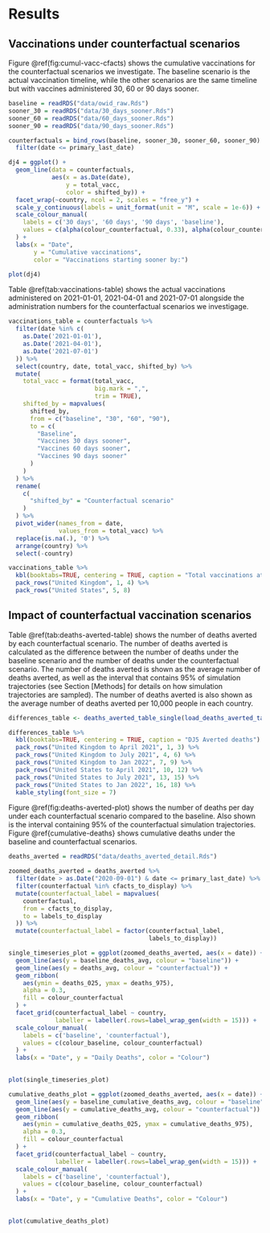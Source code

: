 # Results

## Vaccinations under counterfactual scenarios

Figure \@ref(fig:cumul-vacc-cfacts) shows the cumulative vaccinations for the counterfactual scenarios we investigate. The baseline scenario is the actual vaccination timeline, while the other scenarios are the same timeline but with vaccines administered 30, 60 or 90 days sooner.

```r
baseline = readRDS("data/owid_raw.Rds")
sooner_30 = readRDS("data/30_days_sooner.Rds")
sooner_60 = readRDS("data/60_days_sooner.Rds")
sooner_90 = readRDS("data/90_days_sooner.Rds")

counterfactuals = bind_rows(baseline, sooner_30, sooner_60, sooner_90) %>%
  filter(date <= primary_last_date)

dj4 = ggplot() +
  geom_line(data = counterfactuals,
            aes(x = as.Date(date),
                y = total_vacc,
                color = shifted_by)) +
  facet_wrap(~country, ncol = 2, scales = "free_y") +
  scale_y_continuous(labels = unit_format(unit = "M", scale = 1e-6)) +
  scale_colour_manual(
    labels = c('30 days', '60 days', '90 days', 'baseline'),
    values = c(alpha(colour_counterfactual, 0.33), alpha(colour_counterfactual, 0.66), colour_counterfactual, colour_baseline)
  ) +
  labs(x = "Date",
       y = "Cumulative vaccinations",
       color = "Vaccinations starting sooner by:")

plot(dj4)
```

Table \@ref(tab:vaccinations-table) shows the actual vaccinations administered on 2021-01-01, 2021-04-01 and 2021-07-01 alongside the administration numbers for the counterfactual scenarios we investigage.


```r
vaccinations_table = counterfactuals %>%
  filter(date %in% c(
    as.Date('2021-01-01'),
    as.Date('2021-04-01'),
    as.Date('2021-07-01')
  )) %>%
  select(country, date, total_vacc, shifted_by) %>%
  mutate(
    total_vacc = format(total_vacc,
                        big.mark = ",",
                        trim = TRUE),
    shifted_by = mapvalues(
      shifted_by,
      from = c("baseline", "30", "60", "90"),
      to = c(
        "Baseline",
        "Vaccines 30 days sooner",
        "Vaccines 60 days sooner",
        "Vaccines 90 days sooner"
      )
    )
  ) %>%
  rename(
    c(
      "shifted_by" = "Counterfactual scenario"
    )
  ) %>%
  pivot_wider(names_from = date,
              values_from = total_vacc) %>%
  replace(is.na(.), '0') %>%
  arrange(country) %>%
  select(-country)

vaccinations_table %>%
  kbl(booktabs=TRUE, centering = TRUE, caption = "Total vaccinations at sample dates") %>%
  pack_rows("United Kingdom", 1, 4) %>%
  pack_rows("United States", 5, 8)

```

## Impact of counterfactual vaccination scenarios

Table \@ref(tab:deaths-averted-table) shows the number of deaths averted by each counterfactual scenario. The number of deaths averted is calculated as the difference between the number of deaths under the baseline scenario and the number of deaths under the counterfactual scenario. The number of deaths averted is shown as the average number of deaths averted, as well as the interval that contains 95% of simulation trajectories (see Section [Methods] for details on how simulation trajectories are sampled). The number of deaths averted is also shown as the average number of deaths averted per 10,000 people in each country.

```r

differences_table <- deaths_averted_table_single(load_deaths_averted_table())

differences_table %>%
  kbl(booktabs=TRUE, centering = TRUE, caption = "DJ5 Averted deaths") %>%
  pack_rows("United Kingdom to April 2021", 1, 3) %>%
  pack_rows("United Kingdom to July 2021", 4, 6) %>%
  pack_rows("United Kingdom to Jan 2022", 7, 9) %>%
  pack_rows("United States to April 2021", 10, 12) %>%
  pack_rows("United States to July 2021", 13, 15) %>%
  pack_rows("United States to Jan 2022", 16, 18) %>%
  kable_styling(font_size = 7)

```


Figure \@ref(fig:deaths-averted-plot) shows the number of deaths per day under each counterfactual scenario compared to the baseline. Also shown is the interval containing 95% of the counterfactual simulation trajectories. Figure \@ref{cumulative-deaths} shows cumulative deaths under the baseline and counterfactual scenarios.

```r
deaths_averted = readRDS("data/deaths_averted_detail.Rds")

zoomed_deaths_averted = deaths_averted %>%
  filter(date > as.Date("2020-09-01") & date <= primary_last_date) %>%
  filter(counterfactual %in% cfacts_to_display) %>%
  mutate(counterfactual_label = mapvalues(
    counterfactual,
    from = cfacts_to_display,
    to = labels_to_display
  )) %>%
  mutate(counterfactual_label = factor(counterfactual_label,
                                       labels_to_display))

single_timeseries_plot = ggplot(zoomed_deaths_averted, aes(x = date)) +
  geom_line(aes(y = baseline_deaths_avg, colour = "baseline")) +
  geom_line(aes(y = deaths_avg, colour = "counterfactual")) +
  geom_ribbon(
    aes(ymin = deaths_025, ymax = deaths_975),
    alpha = 0.3,
    fill = colour_counterfactual
  ) +
  facet_grid(counterfactual_label ~ country,
             labeller = labeller(.rows=label_wrap_gen(width = 15))) +
  scale_colour_manual(
    labels = c('baseline', 'counterfactual'),
    values = c(colour_baseline, colour_counterfactual)
  ) +
  labs(x = "Date", y = "Daily Deaths", color = "Colour")
  

plot(single_timeseries_plot)


```


```r
cumulative_deaths_plot = ggplot(zoomed_deaths_averted, aes(x = date)) +
  geom_line(aes(y = baseline_cumulative_deaths_avg, colour = "baseline")) +
  geom_line(aes(y = cumulative_deaths_avg, colour = "counterfactual")) +
  geom_ribbon(
    aes(ymin = cumulative_deaths_025, ymax = cumulative_deaths_975),
    alpha = 0.3,
    fill = colour_counterfactual
  ) +
  facet_grid(counterfactual_label ~ country,
             labeller = labeller(.rows=label_wrap_gen(width = 15))) +
  scale_colour_manual(
    labels = c('baseline', 'counterfactual'),
    values = c(colour_baseline, colour_counterfactual)
  ) +
  labs(x = "Date", y = "Cumulative Deaths", color = "Colour")
  

plot(cumulative_deaths_plot)
```


